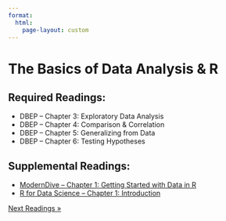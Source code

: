 ```yaml
---
format: 
  html:
    page-layout: custom
---
```

<div class="page-readings">
<h1 class="h1-reading"> The Basics of Data Analysis & R </h1>
<h2 class="h2-reading">Required Readings:</h2>
<ul class="ul-reading">
<li>DBEP -- Chapter 3: Exploratory Data Analysis</li>
<li>DBEP -- Chapter 4: Comparison & Correlation</li>
<li>DBEP -- Chapter 5: Generalizing from Data</li>
<li>DBEP -- Chapter 6: Testing Hypotheses</li>
</ul>

<h2 class="h2-reading">Supplemental Readings:</h2>
<ul class="ul-reading">
<li><a href="https://moderndive.com/1-getting-started.html">ModernDive -- Chapter 1: Getting Started with Data in R</a></li>
<li><a href="https://r4ds.hadley.nz/intro.html">R for Data Science -- Chapter 1: Introduction</a></li>
</ul>

<div>
<a href="reading-2.html">Next Readings &raquo;</a>
</div>

</div>